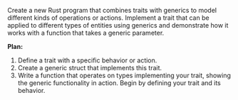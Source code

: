 Create a new Rust program that combines traits with generics to model different kinds of operations or actions. Implement a trait that can be applied to different types of entities using generics and demonstrate how it works with a function that takes a generic parameter.



**Plan:**
1. Define a trait with a specific behavior or action.
2. Create a generic struct that implements this trait.
3. Write a function that operates on types implementing your trait, showing the generic functionality in action. Begin by defining your trait and its behavior.